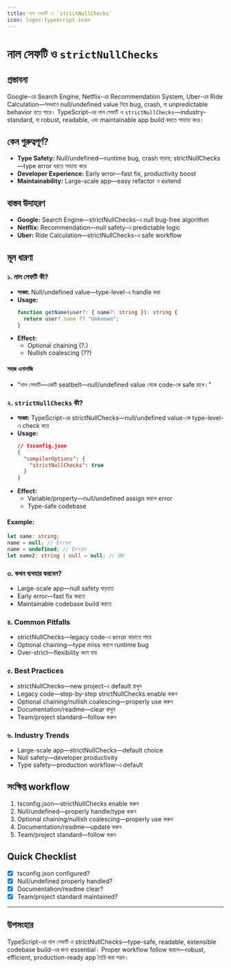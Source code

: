 ```yaml
---
title: নাল সেফটি ও `strictNullChecks`
icon: logos:typescript-icon
---
```


# নাল সেফটি ও `strictNullChecks`

## প্রস্তাবনা

Google-এর Search Engine, Netflix-এর Recommendation System, Uber-এর Ride Calculation—সবখানে null/undefined value নিয়ে bug, crash, বা unpredictable behavior হতে পারে। TypeScript-এর নাল সেফটি ও `strictNullChecks`—industry-standard, যা robust, readable, এবং maintainable app build করতে সাহায্য করে।

## কেন গুরুত্বপূর্ণ?

- **Type Safety:** Null/undefined—runtime bug, crash বাড়ায়; strictNullChecks—type error ধরতে সাহায্য করে
- **Developer Experience:** Early error—fast fix, productivity boost
- **Maintainability:** Large-scale app—easy refactor ও extend

## বাস্তব উদাহরণ

- **Google:** Search Engine—strictNullChecks-এ null bug-free algorithm
- **Netflix:** Recommendation—null safety-এ predictable logic
- **Uber:** Ride Calculation—strictNullChecks-এ safe workflow

## মূল ধারণা

### ১. নাল সেফটি কী?

- **সংজ্ঞা:** Null/undefined value—type-level-এ handle করা
- **Usage:**
  ```typescript
  function getName(user?: { name?: string }): string {
    return user?.name ?? "Unknown";
  }
  ```
- **Effect:**
  - Optional chaining (?.)
  - Nullish coalescing (??)

#### সহজ এনালজি

- "নাল সেফটি—একটি seatbelt—null/undefined value থেকে code-কে safe রাখে।"

### ২. `strictNullChecks` কী?

- **সংজ্ঞা:** TypeScript-এর strictNullChecks—null/undefined value-কে type-level-এ check করে
- **Usage:**
  ```json
  // tsconfig.json
  {
    "compilerOptions": {
      "strictNullChecks": true
    }
  }
  ```
- **Effect:**
  - Variable/property—null/undefined assign করলে error
  - Type-safe codebase

#### Example:
```typescript
let name: string;
name = null; // Error
name = undefined; // Error
let name2: string | null = null; // OK
```

### ৩. কখন ব্যবহার করবেন?

- Large-scale app—null safety বাড়াতে
- Early error—fast fix করতে
- Maintainable codebase build করতে

### ৪. Common Pitfalls

- strictNullChecks—legacy code-এ error বাড়াতে পারে
- Optional chaining—type miss করলে runtime bug
- Over-strict—flexibility কমে যায়

### ৫. Best Practices

- strictNullChecks—new project-এ default রাখুন
- Legacy code—step-by-step strictNullChecks enable করুন
- Optional chaining/nullish coalescing—properly use করুন
- Documentation/readme—clear রাখুন
- Team/project standard—follow করুন

### ৬. Industry Trends

- Large-scale app—strictNullChecks—default choice
- Null safety—developer productivity
- Type safety—production workflow-এ default

## সংক্ষিপ্ত workflow

1. tsconfig.json—strictNullChecks enable করুন
2. Null/undefined—properly handle/type করুন
3. Optional chaining/nullish coalescing—properly use করুন
4. Documentation/readme—update করুন
5. Team/project standard—follow করুন

## Quick Checklist

- [x] tsconfig.json configured?
- [x] Null/undefined properly handled?
- [x] Documentation/readme clear?
- [x] Team/project standard maintained?

---

## উপসংহার

TypeScript-এর নাল সেফটি ও strictNullChecks—type-safe, readable, extensible codebase build-এর জন্য essential। Proper workflow follow করলে—robust, efficient, production-ready app তৈরি করা সম্ভব।

